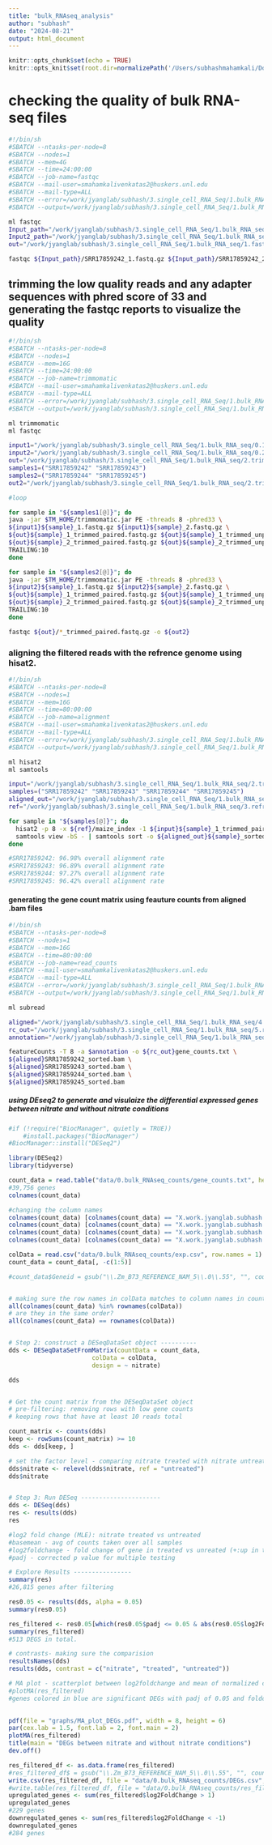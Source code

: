 ```yaml
---
title: "bulk_RNAseq_analysis"
author: "subhash"
date: "2024-08-21"
output: html_document
---
```


```r
knitr::opts_chunk$set(echo = TRUE)
knitr::opts_knit$set(root.dir=normalizePath('/Users/subhashmahamkali/Documents/scRNAseq')) 
```


# checking the quality of bulk RNA-seq files

```bash
#!/bin/sh
#SBATCH --ntasks-per-node=8
#SBATCH --nodes=1
#SBATCH --mem=4G
#SBATCH --time=24:00:00
#SBATCH --job-name=fastqc
#SBATCH --mail-user=smahamkalivenkatas2@huskers.unl.edu
#SBATCH --mail-type=ALL
#SBATCH --error=/work/jyanglab/subhash/3.single_cell_RNA_Seq/1.bulk_RNA_seq/1.fastq_reports/fastqc.err
#SBATCH --output=/work/jyanglab/subhash/3.single_cell_RNA_Seq/1.bulk_RNA_seq/1.fastq_reports/fastqc.out

ml fastqc
Input_path="/work/jyanglab/subhash/3.single_cell_RNA_Seq/1.bulk_RNA_seq/0.1.with_nitrate"
Input2_path="/work/jyanglab/subhash/3.single_cell_RNA_Seq/1.bulk_RNA_seq/0.2.without_nitrate/"
out="/work/jyanglab/subhash/3.single_cell_RNA_Seq/1.bulk_RNA_seq/1.fastq_reports/"

fastqc ${Input_path}/SRR17859242_1.fastq.gz ${Input_path}/SRR17859242_2.fastq.gz ${Input_path}/SRR17859243_1.fastq.gz ${Input_path}/SRR17859243_2.fastq.gz ${Input2_path}/SRR17859244_1.fastq.gz ${Input2_path}/SRR17859244_2.fastq.gz ${Input2_path}/SRR17859245_1.fastq.gz ${Input2_path}/SRR17859245_2.fastq.gz -o ${out}
```

## trimming the low quality reads and any adapter sequences with phred score of 33 and generating the fastqc reports to visualize the quality

```bash
#!/bin/sh
#SBATCH --ntasks-per-node=8
#SBATCH --nodes=1
#SBATCH --mem=16G
#SBATCH --time=24:00:00
#SBATCH --job-name=trimmomatic
#SBATCH --mail-user=smahamkalivenkatas2@huskers.unl.edu
#SBATCH --mail-type=ALL
#SBATCH --error=/work/jyanglab/subhash/3.single_cell_RNA_Seq/1.bulk_RNA_seq/2.trimmomatic/0.scripts/trim.err
#SBATCH --output=/work/jyanglab/subhash/3.single_cell_RNA_Seq/1.bulk_RNA_seq/2.trimmomatic/0.scripts/trim.out

ml trimmomatic
ml fastqc

input1="/work/jyanglab/subhash/3.single_cell_RNA_Seq/1.bulk_RNA_seq/0.1.with_nitrate/"
input2="/work/jyanglab/subhash/3.single_cell_RNA_Seq/1.bulk_RNA_seq/0.2.without_nitrate/"
out="/work/jyanglab/subhash/3.single_cell_RNA_Seq/1.bulk_RNA_seq/2.trimmomatic/"
samples1=("SRR17859242" "SRR17859243")
samples2=("SRR17859244" "SRR17859245")
out2="/work/jyanglab/subhash/3.single_cell_RNA_Seq/1.bulk_RNA_seq/2.trimmomatic/0.1_fatqc_trimmed/"

#loop

for sample in "${samples1[@]}"; do
java -jar $TM_HOME/trimmomatic.jar PE -threads 8 -phred33 \
${input1}${sample}_1.fastq.gz ${input1}${sample}_2.fastq.gz \
${out}${sample}_1_trimmed_paired.fastq.gz ${out}${sample}_1_trimmed_unpaired.fastq.gz \
${out}${sample}_2_trimmed_paired.fastq.gz ${out}${sample}_2_trimmed_unpaired.fastq.gz \
TRAILING:10
done

for sample in "${samples2[@]}"; do
java -jar $TM_HOME/trimmomatic.jar PE -threads 8 -phred33 \
${input2}${sample}_1.fastq.gz ${input2}${sample}_2.fastq.gz \
${out}${sample}_1_trimmed_paired.fastq.gz ${out}${sample}_1_trimmed_unpaired.fastq.gz \
${out}${sample}_2_trimmed_paired.fastq.gz ${out}${sample}_2_trimmed_unpaired.fastq.gz \
TRAILING:10
done

fastqc ${out}/*_trimmed_paired.fastq.gz -o ${out2}

```


### aligning the filtered reads with the refrence genome using hisat2.

```bash
#!/bin/sh
#SBATCH --ntasks-per-node=8
#SBATCH --nodes=1
#SBATCH --mem=16G
#SBATCH --time=80:00:00
#SBATCH --job-name=alignment
#SBATCH --mail-user=smahamkalivenkatas2@huskers.unl.edu
#SBATCH --mail-type=ALL
#SBATCH --error=/work/jyanglab/subhash/3.single_cell_RNA_Seq/1.bulk_RNA_seq/4.alignmend_files/0.scripts/align.err
#SBATCH --output=/work/jyanglab/subhash/3.single_cell_RNA_Seq/1.bulk_RNA_seq/4.alignmend_files/0.scripts/align.out

ml hisat2
ml samtools

input="/work/jyanglab/subhash/3.single_cell_RNA_Seq/1.bulk_RNA_seq/2.trimmomatic/"
samples=("SRR17859242" "SRR17859243" "SRR17859244" "SRR17859245")
aligned_out="/work/jyanglab/subhash/3.single_cell_RNA_Seq/1.bulk_RNA_seq/4.alignmend_files/"
ref="/work/jyanglab/subhash/3.single_cell_RNA_Seq/1.bulk_RNA_seq/3.refrence_genome/0.scripts/"

for sample in "${samples[@]}"; do
  hisat2 -p 8 -x ${ref}/maize_index -1 ${input}${sample}_1_trimmed_paired.fastq.gz -2 ${input}${sample}_2_trimmed_paired.fastq.gz | \
  samtools view -bS - | samtools sort -o ${aligned_out}${sample}_sorted.bam
done

#SRR17859242: 96.98% overall alignment rate
#SRR17859243: 96.89% overall alignment rate
#SRR17859244: 97.27% overall alignment rate
#SRR17859245: 96.42% overall alignment rate
```

#### generating the gene count matrix using feauture counts from aligned .bam files

```bash
#!/bin/sh
#SBATCH --ntasks-per-node=8
#SBATCH --nodes=1
#SBATCH --mem=16G
#SBATCH --time=80:00:00
#SBATCH --job-name=read_counts
#SBATCH --mail-user=smahamkalivenkatas2@huskers.unl.edu
#SBATCH --mail-type=ALL
#SBATCH --error=/work/jyanglab/subhash/3.single_cell_RNA_Seq/1.bulk_RNA_seq/5.read_counts/0.scripts/rc.err
#SBATCH --output=/work/jyanglab/subhash/3.single_cell_RNA_Seq/1.bulk_RNA_seq/5.read_counts/0.scripts/rc.out

ml subread

aligned="/work/jyanglab/subhash/3.single_cell_RNA_Seq/1.bulk_RNA_seq/4.alignmend_files/"
rc_out="/work/jyanglab/subhash/3.single_cell_RNA_Seq/1.bulk_RNA_seq/5.read_counts/"
annotation="/work/jyanglab/subhash/3.single_cell_RNA_Seq/1.bulk_RNA_seq/3.refrence_genome/Phytozome/PhytozomeV13/Zmays/Zm-B73-REFERENCE-NAM-5.0.55/annotation/Zmays_833_Zm-B73-REFERENCE-NAM-5.0.55.gene.gff3"

featureCounts -T 8 -a $annotation -o ${rc_out}gene_counts.txt \
${aligned}SRR17859242_sorted.bam \
${aligned}SRR17859243_sorted.bam \
${aligned}SRR17859244_sorted.bam \
${aligned}SRR17859245_sorted.bam
```


##### using DEseq2 to generate and visulaize the differential expressed genes between nitrate and without nitrate conditions

```r
#if (!require("BiocManager", quietly = TRUE))
    #install.packages("BiocManager")
#BiocManager::install("DESeq2")

library(DESeq2)
library(tidyverse)

count_data = read.table("data/0.bulk_RNAseq_counts/gene_counts.txt", header = T, row.names = 1)
#39,756 genes
colnames(count_data)

#changing the column names
colnames(count_data) [colnames(count_data) == "X.work.jyanglab.subhash.3.single_cell_RNA_Seq.1.bulk_RNA_seq.4.alignmend_files.SRR17859242_sorted.bam"] = "SRR17859242"
colnames(count_data) [colnames(count_data) == "X.work.jyanglab.subhash.3.single_cell_RNA_Seq.1.bulk_RNA_seq.4.alignmend_files.SRR17859243_sorted.bam"] = "SRR17859243"
colnames(count_data) [colnames(count_data) == "X.work.jyanglab.subhash.3.single_cell_RNA_Seq.1.bulk_RNA_seq.4.alignmend_files.SRR17859244_sorted.bam"] = "SRR17859244"
colnames(count_data) [colnames(count_data) == "X.work.jyanglab.subhash.3.single_cell_RNA_Seq.1.bulk_RNA_seq.4.alignmend_files.SRR17859245_sorted.bam"] = "SRR17859245"

colData = read.csv("data/0.bulk_RNAseq_counts/exp.csv", row.names = 1)
count_data = count_data[, -c(1:5)]

#count_data$Geneid = gsub("\\.Zm_B73_REFERENCE_NAM_5\\.0\\.55", "", count_data$Geneid)


# making sure the row names in colData matches to column names in count_data
all(colnames(count_data) %in% rownames(colData))
# are they in the same order?
all(colnames(count_data) == rownames(colData))


# Step 2: construct a DESeqDataSet object ----------
dds <- DESeqDataSetFromMatrix(countData = count_data,
                       colData = colData,
                       design = ~ nitrate)

dds


# Get the count matrix from the DESeqDataSet object
# pre-filtering: removing rows with low gene counts
# keeping rows that have at least 10 reads total

count_matrix <- counts(dds)
keep <- rowSums(count_matrix) >= 10
dds <- dds[keep, ]

# set the factor level - comparing nitrate treated with nitrate untreated
dds$nitrate <- relevel(dds$nitrate, ref = "untreated")
dds$nitrate


# Step 3: Run DESeq ----------------------
dds <- DESeq(dds)
res <- results(dds)
res

#log2 fold change (MLE): nitrate treated vs untreated 
#basemean - avg of counts taken over all samples
#log2foldchange - fold change of gene in treated vs unreated (+:up in treated)
#padj - corrected p value for multiple testing

# Explore Results ----------------
summary(res)
#26,815 genes after filtering

res0.05 <- results(dds, alpha = 0.05)
summary(res0.05)

res_filtered <- res0.05[which(res0.05$padj <= 0.05 & abs(res0.05$log2FoldChange) >= 1), ]
summary(res_filtered)
#513 DEGS in total.

# contrasts- making sure the comparision
resultsNames(dds)
results(dds, contrast = c("nitrate", "treated", "untreated"))

# MA plot - scatterplot between log2foldchange and mean of normalized counts
#plotMA(res_filtered) 
#genes colored in blue are significant DEGs with padj of 0.05 and foldchange > 1

 
pdf(file = "graphs/MA_plot_DEGs.pdf", width = 8, height = 6)
par(cex.lab = 1.5, font.lab = 2, font.main = 2)
plotMA(res_filtered)
title(main = "DEGs between nitrate and without nitrate conditions")
dev.off()

res_filtered_df <- as.data.frame(res_filtered)
#res_filtered_df$ = gsub("\\.Zm_B73_REFERENCE_NAM_5\\.0\\.55", "", count_data$Geneid)
write.csv(res_filtered_df, file = "data/0.bulk_RNAseq_counts/DEGs.csv", row.names = TRUE)
#write.table(res_filtered_df, file = "data/0.bulk_RNAseq_counts/res_filtered.txt", sep = "\t", row.names = TRUE)
upregulated_genes <- sum(res_filtered$log2FoldChange > 1)
upregulated_genes
#229 genes
downregulated_genes <- sum(res_filtered$log2FoldChange < -1)
downregulated_genes
#284 genes
```


